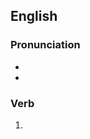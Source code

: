 ==English==

===Pronunciation===
* {{IPA|/ˈvɪvɪfʌɪd/|lang=en}}
* {{hyphenation|viv|ified|lang=en}}

===Verb===
{{head|en|verb form}}

# {{en-past of|vivify}}